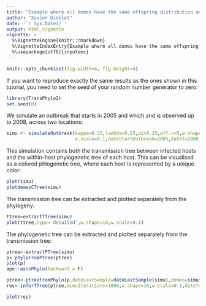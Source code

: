 ```yaml
---
title: "Example where all demes have the same offspring distribution and sampling probabilities"
author: "Xavier Didelot"
date: '`r Sys.Date()`'
output: html_vignette
vignette: >
  %\VignetteEngine{knitr::rmarkdown}
  %\VignetteIndexEntry{Example where all demes have the same offspring distribution and sampling probabilities}
  %\usepackage[utf8]{inputenc}
---
```

```r
knitr::opts_chunk$set(fig.width=6, fig.height=4) 
```

If you want to reproduce exactly the same results as the ones shown in this tutorial, you need to set the seed of your random number generator to zero:
```r
library(TransPhylo2)
set.seed(0)
```

We simulate an outbreak that starts in 2005 and which and is observed up to 2008, across two locations:

```r
simu <- simulateOutbreak(kappa=0.25,lambda=0.25,pi=0.25,off.r=5,w.shape=10,
                         w.scale=0.1,dateStartOutbreak=2005,dateT=2008,ndemes=2,rho=0.8)
```

This simulation contains both the transmission tree between infected hosts and the within-host phylogenetic tree of each host. This can be visualised as a colored phlogenetic tree, where each host is represented by a unique color:

```r
plot(simu)
plotdemesCTree(simu)
```

The transmission tree can be extracted and plotted separately from the phylogeny:


```r
ttree=extractTTree(simu)
plot(ttree,type='detailed',w.shape=10,w.scale=0.1)
```

The phylogenetic tree can be extracted and plotted separately from the transmission tree:

```r
ptree<-extractPTree(simu)
p<-phyloFromPTree(ptree)
plot(p)
ape::axisPhylo(backward = F)
```


```r
ptree<-ptreeFromPhylo(p,dateLastSample=dateLastSample(simu),demes=simu$demes)
res<-inferTTree(ptree,mcmcIterations=1000,w.shape=10,w.scale=0.1,dateT=2008,update.rho=T)
```

```r
plot(res)
```

